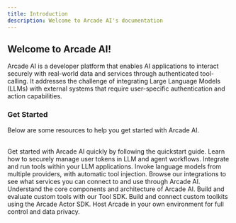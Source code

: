 ```yaml
---
title: Introduction
description: Welcome to Arcade AI's documentation
---
```


## Welcome to Arcade AI!

Arcade AI is a developer platform that enables AI applications to interact securely with real-world data and services through authenticated tool-calling. It addresses the challenge of integrating Large Language Models (LLMs) with external systems that require user-specific authentication and action capabilities.

### Get Started

Below are some resources to help you get started with Arcade AI.

<br />

<Cards columns={3}>
  <Card icon="rocket" title="Quickstart" href="/home/quickstart">
    Get started with Arcade AI quickly by following the quickstart guide.
  </Card>
  <Card
    icon="people-group"
    title="Agent Authentication"
    href="/guides/agentauth"
  >
    Learn how to securely manage user tokens in LLM and agent workflows.
  </Card>
  <Card icon="puzzle-piece" title="Tool Calling" href="/guides/toolcalling">
    Integrate and run tools within your LLM applications.
  </Card>
  <Card icon="code" title="LLM API" href="https://reference.arcade-ai.com">
    Invoke language models from multiple providers, with automatic tool
    injection.
  </Card>
  <Card icon="tool" title="Integrations" href="/integrations">
    Browse our integrations to see what services you can connect to and use
    through Arcade AI.
  </Card>
  <Card icon="scale-balanced" title="Architecture" href="/home/architecture">
    Understand the core components and architecture of Arcade AI.
  </Card>
  <Card icon="plug" title="Tool SDK" href="/guides/toolsdk/tool-context">
    Build and evaluate custom tools with our Tool SDK.
  </Card>
  <Card icon="terminal" title="Actor SDK" href="/guides/actor/sdk">
    Build and connect custom toolkits using the Arcade Actor SDK.
  </Card>
  <Card icon="cloud" title="Deployment" href="/home/deployment">
    Host Arcade in your own environment for full control and data privacy.
  </Card>
</Cards>
